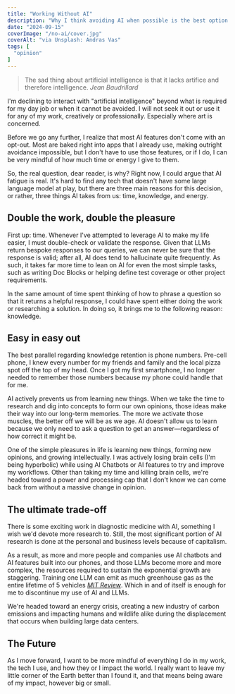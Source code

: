 ```yaml
---
title: "Working Without AI"
description: "Why I think avoiding AI when possible is the best option for long term growth."
date: "2024-09-15"
coverImage: "/no-ai/cover.jpg"
coverAlt: "via Unsplash: Andras Vas"
tags: [
  "opinion"
]
---
```


<blockquote>
  The sad thing about artificial intelligence is that it lacks artifice and therefore intelligence.
  <cite>Jean Baudrillard</cite>
</blockquote>

I'm declining to interact with "artificial intelligence" beyond what is required for my day job or when it cannot be avoided. I will not seek it out or use it for any of my work, creatively or professionally. Especially where art is concerned.

Before we go any further, I realize that most AI features don't come with an opt-out. Most are baked right into apps that I already use, making outright avoidance impossible, but I don't have to use those features, or if I do, I can be very mindful of how much time or energy I give to them. 

So, the real question, dear reader, is why? Right now, I could argue that AI fatigue is real. It's hard to find any tech that doesn't have some large language model at play, but there are three main reasons for this decision, or rather, three things AI takes from us: time, knowledge, and energy.

## Double the work, double the pleasure
First up: time. Whenever I've attempted to leverage AI to make my life easier, I must double-check or validate the response. Given that LLMs return bespoke responses to our queries, we can never be sure that the response is valid; after all, AI does tend to hallucinate quite frequently. As such, it takes far more time to lean on AI for even the most simple tasks, such as writing Doc Blocks or helping define test coverage or other project requirements.

In the same amount of time spent thinking of how to phrase a question so that it returns a helpful response, I could have spent either doing the work or researching a solution. In doing so, it brings me to the following reason: knowledge.

## Easy in easy out
The best parallel regarding knowledge retention is phone numbers. Pre-cell phone, I knew every number for my friends and family and the local pizza spot off the top of my head. Once I got my first smartphone, I no longer needed to remember those numbers because my phone could handle that for me.

AI actively prevents us from learning new things. When we take the time to research and dig into concepts to form our own opinions, those ideas make their way into our long-term memories. The more we activate those muscles, the better off we will be as we age. AI doesn't allow us to learn because we only need to ask a question to get an answer—regardless of how correct it might be. 

One of the simple pleasures in life is learning new things, forming new opinions, and growing intellectually. I was actively losing brain cells (I'm being hyperbolic) while using AI Chatbots or AI features to try and improve my workflows. Other than taking my time and killing brain cells, we're headed toward a power and processing cap that I don't know we can come back from without a massive change in opinion.

## The ultimate trade-off
There is some exciting work in diagnostic medicine with AI, something I wish we'd devote more research to. Still, the most significant portion of AI research is done at the personal and business levels because of capitalism.

As a result, as more and more people and companies use AI chatbots and AI features built into our phones, and those LLMs become more and more complex, the resources required to sustain the exponential growth are staggering. Training one LLM can emit as much greenhouse gas as the entire lifetime of 5 vehicles <cite>[MIT Review](https://www.technologyreview.com/2019/06/06/239031/training-a-single-ai-model-can-emit-as-much-carbon-as-five-cars-in-their-lifetimes/)</cite>. Which in and of itself is enough for me to discontinue my use of AI and LLMs. 

We're headed toward an energy crisis, creating a new industry of carbon emissions and impacting humans and wildlife alike during the displacement that occurs when building large data centers. 

## The Future
As I move forward, I want to be more mindful of everything I do in my work, the tech I use, and how they or I impact the world. I really want to leave my little corner of the Earth better than I found it, and that means being aware of my impact, however big or small.